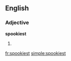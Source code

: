 ==English==

===Adjective===
'''spookiest'''

# {{superlative of|[[spooky]]}}

[[fr:spookiest]]
[[simple:spookiest]]